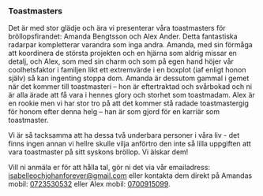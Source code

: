 ### Toastmasters

Det är med stor glädje och ära vi presenterar våra toastmasters för bröllopsfirandet: Amanda Bengtsson och Alex Ander. Detta fantastiska radarpar kompletterar varandra som inga andra. Amanda, med sin förmåga att koordinera de största projekten och en hjärna som aldrig missar en detalj, och Alex, som med sin charm och som på egen hand höjer vår coolhetsfaktor i familjen likt ett extremvärde i en boxplot (iaf enligt honon själv) så kan ingenting stoppa dom. Amanda är dessutom gammal i gemet när det kommer till toastmasteri – hon är eftertraktad och svårbokad och ni är alla ärade att få vara i hennes glory och storhet som toastmadam. Alex är en rookie men vi har stor tro på att det kommer stå radade toastmastergig för honom efter denna helg – han är som gjord för en karriär som toastmaster.

Vi är så tacksamma att ha dessa två underbara personer i våra liv - det finns ingen annan vi hellre skulle vilja anförtro den inte så lilla uppgiften att vara toastmaster på sitt syskons bröllop. Vi älskar dem!

Vill ni anmäla er för att hålla tal, gör ni det via vår emailadress: [isabelleochjohanforever@gmail.com](mailto:isabelleochjohanforever@gmail.com) eller kontakta dem direkt på Amandas mobil: [0723530532](tel:0723530532) eller Alex mobil: [0700915099](tel:0700915099).

